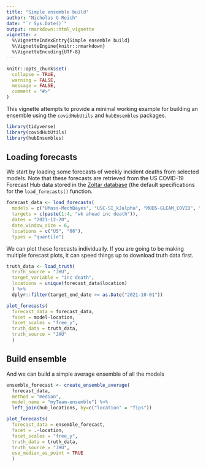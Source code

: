 ```yaml
---
title: "Simple ensemble build"
author: "Nicholas G Reich"
date: "`r Sys.Date()`"
output: rmarkdown::html_vignette
vignette: >
  %\VignetteIndexEntry{Simple ensemble build}
  %\VignetteEngine{knitr::rmarkdown}
  %\VignetteEncoding{UTF-8}
---
```


```r
knitr::opts_chunk$set(
  collapse = TRUE,
  warning = FALSE, 
  message = FALSE,
  comment = "#>"
)
```

This vignette attempts to provide a minimal working example for building an ensemble using the `covidHubUtils` and `hubEnsembles` packages.

```r
library(tidyverse)
library(covidHubUtils)
library(hubEnsembles)
```


## Loading forecasts

We start by loading some forecasts of weekly incident deaths from selected models. Note that these forecasts are retrieved from the US COVID-19 Forecast Hub data stored in the [Zoltar database](https://zoltardata.com/project/44) (the default specifications for the `load_forecasts()` function. 

```r
forecast_data <- load_forecasts(
  models = c("UMass-MechBayes", "USC-SI_kJalpha", "MOBS-GLEAM_COVID", "JHU_CSSE-DECOM", "CU-select", "BPagano-RtDriven"),
  targets = c(paste(1:4, "wk ahead inc death")),
  dates = "2021-12-20",
  date_window_size = 6,
  locations = c("US", "06"),
  types = "quantile")
```

We can plot these forecasts individually. If you are going to be making multiple forecast plots, it can speed things up to download truth data first.
```r
truth_data <- load_truth(
  truth_source = "JHU", 
  target_variable = "inc death", 
  locations = unique(forecast_data$location)
  ) %>%
  dplyr::filter(target_end_date >= as.Date("2021-10-01"))

plot_forecasts(
  forecast_data = forecast_data,
  facet = model~location,
  facet_scales = "free_y",
  truth_data = truth_data,
  truth_source = "JHU"
  )
```



## Build ensemble

And we can build a simple average ensemble of all the models

```r
ensemble_forecast <- create_ensemble_average(
  forecast_data, 
  method = "median", 
  model_name = "myTeam-ensemble") %>%
  left_join(hub_locations, by=c("location" = "fips"))
```

```r
plot_forecasts(
  forecast_data = ensemble_forecast,
  facet = .~location,
  facet_scales = "free_y",
  truth_data = truth_data,
  truth_source = "JHU", 
  use_median_as_point = TRUE
  )
```

